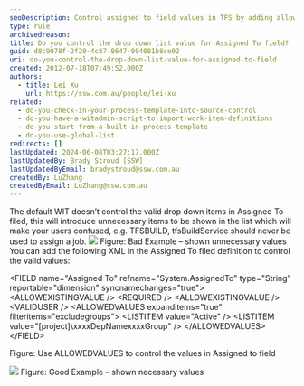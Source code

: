 ```yaml
---
seoDescription: Control assigned to field values in TFS by adding allowedvalues and valid user options in XML definition.
type: rule
archivedreason:
title: Do you control the drop down list value for Assigned To field?
guid: d8c9078f-2f20-4c87-8647-094081b8ce92
uri: do-you-control-the-drop-down-list-value-for-assigned-to-field
created: 2012-07-18T07:49:52.000Z
authors:
  - title: Lei Xu
    url: https://ssw.com.au/people/lei-xu
related:
  - do-you-check-in-your-process-template-into-source-control
  - do-you-have-a-witadmin-script-to-import-work-item-definitions
  - do-you-start-from-a-built-in-process-template
  - do-you-use-global-list
redirects: []
lastUpdated: 2024-06-08T03:27:17.000Z
lastUpdatedBy: Brady Stroud [SSW]
lastUpdatedByEmail: bradystroud@ssw.com.au
createdBy: LuZhang
createdByEmail: LuZhang@ssw.com.au
---
```


The default WIT doesn’t control the valid drop down items in Assigned To filed, this will introduce unnecessary items to be shown in the list which will make your users confused, e.g. TFSBUILD, tfsBuildService should never be used to assign a job.
![](/uploads/rules/do-you-control-the-drop-down-list-value-for-assigned-to-field/UnnecessaryValue.png)
Figure: Bad Example – shown unnecessary values
You can add the following XML in the Assigned To filed definition to control the valid values:

&lt;FIELD name="Assigned To" refname="System.AssignedTo" type="String" reportable="dimension" syncnamechanges="true"&gt;
&lt;ALLOWEXISTINGVALUE /&gt;
&lt;REQUIRED /&gt;
&lt;ALLOWEXISTINGVALUE /&gt;
&lt;VALIDUSER /&gt;
&lt;ALLOWEDVALUES expanditems="true" filteritems="excludegroups"&gt;
&lt;LISTITEM value="Active" /&gt;
&lt;LISTITEM value="[project]\xxxxDepNamexxxxGroup" /&gt;
&lt;/ALLOWEDVALUES&gt;
&lt;/FIELD&gt;

Figure: Use ALLOWEDVALUES to control the values in Assigned to field

![](/uploads/rules/do-you-control-the-drop-down-list-value-for-assigned-to-field/ShowNecessaryUser.png)
Figure: Good Example – shown necessary values
